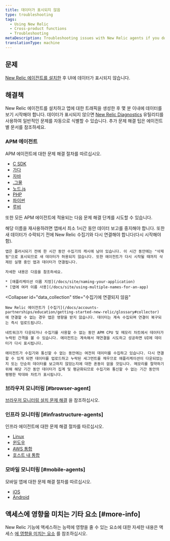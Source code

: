```yaml
---
title: 데이터가 표시되지 않음
type: troubleshooting
tags:
  - Using New Relic
  - Cross-product functions
  - Troubleshooting
metaDescription: Troubleshooting issues with New Relic agents if you don't see data in the UI.
translationType: machine
---
```


## 문제

[New Relic 에이전트를 설치한](/docs/agents/manage-apm-agents/installation/install-agent) 후 UI에 데이터가 표시되지 않습니다.

## 해결책

New Relic 에이전트를 설치하고 앱에 대한 트래픽을 생성한 후 몇 분 이내에 데이터를 보기 시작해야 합니다. 데이터가 표시되지 않으면 [New Relic Diagnostics](/docs/agents/manage-apm-agents/troubleshooting/new-relic-diagnostics) 유틸리티를 사용하여 일반적인 문제를 자동으로 식별할 수 있습니다. 추가 문제 해결 팁은 에이전트별 문서를 참조하세요.

### APM 에이전트

APM 에이전트에 대한 문제 해결 절차를 따르십시오.

* [C SDK](/docs/agents/c-sdk/troubleshooting/no-data-appears-c)
* [가다](/docs/agents/go-agent/troubleshooting/no-data-appears-go)
* [자바](/docs/agents/java-agent/troubleshooting/no-data-appears-java)
* [.그물](/docs/agents/net-agent/troubleshooting/no-data-appears-net)
* [노드.js](/docs/agents/nodejs-agent/troubleshooting/troubleshooting-your-nodejs-installation)
* [PHP](/docs/agents/php-agent/troubleshooting/no-data-appears-php)
* [파이썬](/docs/agents/python-agent/troubleshooting/no-data-appears-python)
* [루비](/docs/agents/ruby-agent/troubleshooting/no-data-appears-ruby)

또한 모든 APM 에이전트에 적용되는 다음 문제 해결 단계를 시도할 수 있습니다.

<CollapserGroup>
  <Collapser
    id="deleted_apps"
    title="APM에서 삭제되거나 이름이 변경된 애플리케이션"
  >
    해당 이름을 재사용하려면 앱에서 최소 1시간 동안 데이터 보고를 중지해야 합니다. 또한 새 데이터가 수락되기 전에 New Relic 수집기와 다시 연결해야 합니다(다시 시작해야 함).

    앱은 플러시되기 전에 한 시간 동안 수집기의 캐시에 남아 있습니다. 이 시간 동안에는 "삭제됨"으로 표시되므로 새 데이터가 허용되지 않습니다. 또한 에이전트가 다시 시작될 때까지 삭제된 실행 중인 앱과 데이터가 연결됩니다.

    자세한 내용은 다음을 참조하세요.

    * [애플리케이션 이름 지정](/docs/site/naming-your-application)
    * [앱에 여러 이름 사용](/docs/site/using-multiple-names-for-an-app)
  </Collapser>

  <Collapser
    id="data_collection"
    title="수집기에 연결되지 않음"
  >
    New Relic 에이전트가 [수집기](/docs/accounts-partnerships/education/getting-started-new-relic/glossary#collector) 에 연결할 수 없는 경우 앱은 영향을 받지 않습니다. 데이터는 계속 수집되며 연결이 복구되는 즉시 업로드됩니다.

    네트워크가 다운되거나 수집기를 사용할 수 없는 동안 APM CPU 및 메모리 차트에서 데이터가 누락된 간격을 볼 수 있습니다. 에이전트는 계속해서 재연결을 시도하고 성공하면 UI에 데이터가 다시 표시됩니다.

    에이전트가 수집기와 통신할 수 없는 동안에는 여전히 데이터를 수집하고 있습니다. 다시 연결할 수 있게 되면 데이터를 업로드하고 누락된 세그먼트를 채우므로 애플리케이션이 다운되었는지 또는 단순히 데이터를 보고하지 않았는지에 대한 혼동이 없을 것입니다. 메모리를 절약하기 위해 해당 기간 동안 데이터가 집계 및 평균화되므로 수집기와 통신할 수 없는 기간 동안의 평평한 막대와 차트가 표시됩니다.
  </Collapser>
</CollapserGroup>

### 브라우저 모니터링 [#browser-agent]

[브라우저 모니터링 설치 문제 해결](/docs/browser/new-relic-browser/troubleshooting/troubleshooting-browser-monitoring-installation) 을 참조하십시오.

### 인프라 모니터링 [#infrastructure-agents]

인프라 에이전트에 대한 문제 해결 절차를 따르십시오.

* [Linux](/docs/infrastructure/new-relic-infrastructure/troubleshooting/no-data-appears-infrastructure)
* [윈도우](/docs/infrastructure/new-relic-infrastructure/troubleshooting/no-data-appears-infrastructure)
* [AWS 통합](/docs/infrastructure/amazon-integrations/troubleshooting/no-data-appears-amazonaws-integrations)
* [호스트 내 통합](/docs/infrastructure/on-host-integrations/troubleshooting/not-seeing-host-integration-data)

### 모바일 모니터링 [#mobile-agents]

모바일 앱에 대한 문제 해결 절차를 따르십시오.

* [iOS](/docs/mobile-monitoring/mobile-monitoring-installation/ios/no-data-appears-ios)
* [Android](/docs/mobile-monitoring/new-relic-mobile-android/troubleshoot/no-data-appears-android)

## 액세스에 영향을 미치는 기타 요소 [#more-info]

New Relic 기능에 액세스하는 능력에 영향을 줄 수 있는 요소에 대한 자세한 내용은 액세스 [에 영향을 미치는 요소](/docs/accounts/accounts-billing/general-account-settings/factors-affecting-access-features-data) 를 참조하십시오.